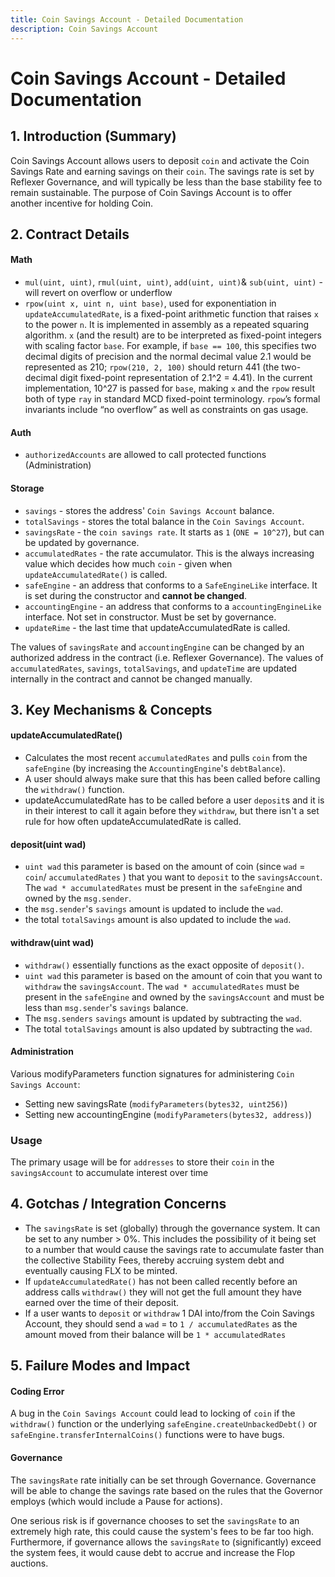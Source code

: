 ```yaml
---
title: Coin Savings Account - Detailed Documentation
description: Coin Savings Account
---
```


# Coin Savings Account - Detailed Documentation

## 1. Introduction (Summary)

Coin Savings Account allows users to deposit `coin` and activate the Coin Savings Rate and earning savings on their `coin`. The savings rate is set by Reflexer Governance, and will typically be less than the base stability fee to remain sustainable. The purpose of Coin Savings Account is to offer another incentive for holding Coin.

## 2. Contract Details

#### Math

* `mul(uint, uint)`, `rmul(uint, uint)`, `add(uint, uint)`& `sub(uint, uint)` - will revert on overflow or underflow
* `rpow(uint x, uint n, uint base)`, used for exponentiation in `updateAccumulatedRate`, is a fixed-point arithmetic function that raises `x` to the power `n`. It is implemented in assembly as a repeated squaring algorithm. `x` (and the result) are to be interpreted as fixed-point integers with scaling factor `base`. For example, if `base == 100`, this specifies two decimal digits of precision and the normal decimal value 2.1 would be represented as 210; `rpow(210, 2, 100)` should return 441 (the two-decimal digit fixed-point representation of 2.1^2 = 4.41). In the current implementation, 10^27 is passed for `base`, making `x` and the `rpow` result both of type `ray` in standard MCD fixed-point terminology. `rpow`’s formal invariants include “no overflow” as well as constraints on gas usage.

#### Auth

* `authorizedAccounts` are allowed to call protected functions (Administration)

#### Storage

* `savings` - stores the address' `Coin Savings Account` balance.
* `totalSavings` - stores the total balance in the `Coin Savings Account`.
* `savingsRate` - the `coin savings rate`. It starts as `1` (`ONE = 10^27`), but can be updated by governance.
* `accumulatedRates` - the rate accumulator. This is the always increasing value which decides how much `coin` - given when `updateAccumulatedRate()` is called.
* `safeEngine` - an address that conforms to a `SafeEngineLike` interface. It is set during the constructor and **cannot be changed**.
* `accountingEngine` - an address that conforms to a `accountingEngineLike` interface. Not set in constructor. Must be set by governance.
* `updateRime` - the last time that updateAccumulatedRate is called.

The values of `savingsRate` and `accountingEngine` can be changed by an authorized address in the contract (i.e. Reflexer Governance). The values of `accumulatedRates`, `savings`, `totalSavings`, and `updateTime` are updated internally in the contract and cannot be changed manually.

## 3. Key Mechanisms & Concepts

#### updateAccumulatedRate()

* Calculates the most recent `accumulatedRates` and pulls `coin` from the `safeEngine` (by increasing the `AccountingEngine`'s `debtBalance`).
* A user should always make sure that this has been called before calling the `withdraw()` function.
* updateAccumulatedRate has to be called before a user `deposit`s and it is in their interest to call it again before they `withdraw`, but there isn't a set rule for how often updateAccumulatedRate is called.

#### deposit(uint wad)

* `uint wad` this parameter is based on the amount of coin (since `wad` = `coin`/ `accumulatedRates` ) that you want to `deposit` to the `savingsAccount`. The `wad * accumulatedRates` must be present in the `safeEngine` and owned by the `msg.sender`.
* the `msg.sender`'s `savings` amount is updated to include the `wad`.
* the total `totalSavings` amount is also updated to include the `wad`.

#### withdraw(uint wad)

* `withdraw()` essentially functions as the exact opposite of `deposit()`.
* `uint wad` this parameter is based on the amount of coin that you want to `withdraw` the `savingsAccount`. The `wad * accumulatedRates` must be present in the `safeEngine` and owned by the `savingsAccount` and must be less than `msg.sender`'s `savings` balance.
* The `msg.senders` `savings` amount is updated by subtracting the `wad`.
* The total `totalSavings` amount is also updated by subtracting the `wad`.

#### Administration

Various modifyParameters function signatures for administering `Coin Savings Account`:

* Setting new savingsRate (`modifyParameters(bytes32, uint256)`)
* Setting new accountingEngine (`modifyParameters(bytes32, address)`)

### Usage

The primary usage will be for `addresses` to store their `coin` in the `savingsAccount` to accumulate interest over time

## 4. Gotchas / Integration Concerns

* The `savingsRate` is set (globally) through the governance system. It can be set to any number > 0%. This includes the possibility of it being set to a number that would cause the savings rate to accumulate faster than the collective Stability Fees, thereby accruing system debt and eventually causing FLX to be minted.
* If `updateAccumulatedRate()` has not been called recently before an address calls `withdraw()` they will not get the full amount they have earned over the time of their deposit.
* If a user wants to `deposit` or `withdraw` 1 DAI into/from the Coin Savings Account, they should send a `wad` = to `1 / accumulatedRates` as the amount moved from their balance will be `1 * accumulatedRates`

## 5. Failure Modes and Impact


#### Coding Error

A bug in the `Coin Savings Account` could lead to locking of `coin` if the `withdraw()` function or the underlying `safeEngine.createUnbackedDebt()` or `safeEngine.transferInternalCoins()` functions were to have bugs.

#### Governance

The `savingsRate` rate initially can be set through Governance. Governance will be able to change the savings rate based on the rules that the Governor employs (which would include a Pause for actions).

One serious risk is if governance chooses to set the `savingsRate` to an extremely high rate, this could cause the system's fees to be far too high. Furthermore, if governance allows the `savingsRate` to (significantly) exceed the system fees, it would cause debt to accrue and increase the Flop auctions.

